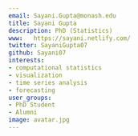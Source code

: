 ```yaml
---
email: Sayani.Gupta@monash.edu
title: Sayani Gupta
description: PhD (Statistics)
www:   https://sayani.netlify.com/
twitter: SayaniGupta07
github: Sayani07
interests:
- computational statistics
- visualization
- time series analysis
- forecasting
user_groups:
- PhD Student
- Alumni
image: avatar.jpg
---
```

